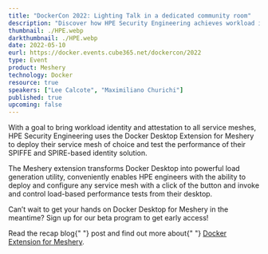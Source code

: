 ```yaml
---
title: "DockerCon 2022: Lighting Talk in a dedicated community room"
description: "Discover how HPE Security Engineering achieves workload identity and attestation across all service meshes with the Meshery Docker Extension. Leveraging this extension, HPE tests the performance of their SPIFFE and SPIRE-based identity solution on their service mesh of choice."
thumbnail: ./HPE.webp
darkthumbnail: ./HPE.webp
date: 2022-05-10
eurl: https://docker.events.cube365.net/dockercon/2022
type: Event
product: Meshery
technology: Docker
resource: true
speakers: ["Lee Calcote", "Maximiliano Churichi"]
published: true
upcoming: false
---
```



With a goal to bring workload identity and attestation to all service meshes, HPE Security Engineering uses the Docker Desktop Extension for Meshery to deploy their service mesh of choice and test the performance of their SPIFFE and SPIRE-based identity solution.

The Meshery extension transforms Docker Desktop into powerful load generation utility, conveniently enables HPE engineers with the ability to deploy and configure any service mesh with a click of the button and invoke and control load-based performance tests from their desktop.

Can’t wait to get your hands on Docker Desktop for Meshery in the meantime? Sign up for our <Link to="/docker-extension-meshery">beta program</Link> to get early access!

<p>
  Read the recap <Link to="/blog/docker/extending-docker-with-meshery-spire-and-istio">blog</Link>{" "}
  post and find out more about{" "}
  <a href="https://layer5.io/docker-extension-meshery">Docker Extension for Meshery</a>.
</p>
